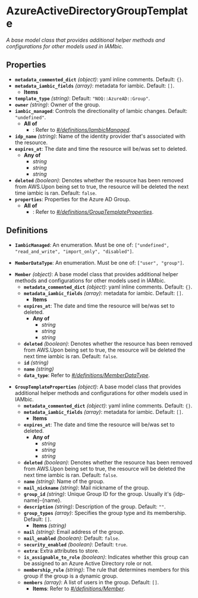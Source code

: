 # AzureActiveDirectoryGroupTemplate

*A base model class that provides additional helper methods and
configurations for other models used in IAMbic.*

## Properties

- **`metadata_commented_dict`** *(object)*: yaml inline comments. Default: `{}`.
- **`metadata_iambic_fields`** *(array)*: metadata for iambic. Default: `[]`.
  - **Items**
- **`template_type`** *(string)*: Default: `"NOQ::AzureAD::Group"`.
- **`owner`** *(string)*: Owner of the group.
- **`iambic_managed`**: Controls the directionality of Iambic changes. Default: `"undefined"`.
  - **All of**
    - : Refer to *[#/definitions/IambicManaged](#definitions/IambicManaged)*.
- **`idp_name`** *(string)*: Name of the identity provider that's associated with the resource.
- **`expires_at`**: The date and time the resource will be/was set to deleted.
  - **Any of**
    - *string*
    - *string*
    - *string*
- **`deleted`** *(boolean)*: Denotes whether the resource has been removed from AWS.Upon being set to true, the resource will be deleted the next time iambic is ran. Default: `false`.
- **`properties`**: Properties for the Azure AD Group.
  - **All of**
    - : Refer to *[#/definitions/GroupTemplateProperties](#definitions/GroupTemplateProperties)*.
## Definitions


<a id="definitions/IambicManaged"></a>

- **`IambicManaged`**: An enumeration. Must be one of: `["undefined", "read_and_write", "import_only", "disabled"]`.

<a id="definitions/MemberDataType"></a>

- **`MemberDataType`**: An enumeration. Must be one of: `["user", "group"]`.

<a id="definitions/Member"></a>

- **`Member`** *(object)*: A base model class that provides additional helper methods and
configurations for other models used in IAMbic.
  - **`metadata_commented_dict`** *(object)*: yaml inline comments. Default: `{}`.
  - **`metadata_iambic_fields`** *(array)*: metadata for iambic. Default: `[]`.
    - **Items**
  - **`expires_at`**: The date and time the resource will be/was set to deleted.
    - **Any of**
      - *string*
      - *string*
      - *string*
  - **`deleted`** *(boolean)*: Denotes whether the resource has been removed from AWS.Upon being set to true, the resource will be deleted the next time iambic is ran. Default: `false`.
  - **`id`** *(string)*
  - **`name`** *(string)*
  - **`data_type`**: Refer to *[#/definitions/MemberDataType](#definitions/MemberDataType)*.

<a id="definitions/GroupTemplateProperties"></a>

- **`GroupTemplateProperties`** *(object)*: A base model class that provides additional helper methods and
configurations for other models used in IAMbic.
  - **`metadata_commented_dict`** *(object)*: yaml inline comments. Default: `{}`.
  - **`metadata_iambic_fields`** *(array)*: metadata for iambic. Default: `[]`.
    - **Items**
  - **`expires_at`**: The date and time the resource will be/was set to deleted.
    - **Any of**
      - *string*
      - *string*
      - *string*
  - **`deleted`** *(boolean)*: Denotes whether the resource has been removed from AWS.Upon being set to true, the resource will be deleted the next time iambic is ran. Default: `false`.
  - **`name`** *(string)*: Name of the group.
  - **`mail_nickname`** *(string)*: Mail nickname of the group.
  - **`group_id`** *(string)*: Unique Group ID for the group. Usually it's {idp-name}-{name}.
  - **`description`** *(string)*: Description of the group. Default: `""`.
  - **`group_types`** *(array)*: Specifies the group type and its membership. Default: `[]`.
    - **Items** *(string)*
  - **`mail`** *(string)*: Email address of the group.
  - **`mail_enabled`** *(boolean)*: Default: `false`.
  - **`security_enabled`** *(boolean)*: Default: `true`.
  - **`extra`**: Extra attributes to store.
  - **`is_assignable_to_role`** *(boolean)*: Indicates whether this group can be assigned to an Azure Active Directory role or not.
  - **`membership_rule`** *(string)*: The rule that determines members for this group if the group is a dynamic group.
  - **`members`** *(array)*: A list of users in the group. Default: `[]`.
    - **Items**: Refer to *[#/definitions/Member](#definitions/Member)*.
